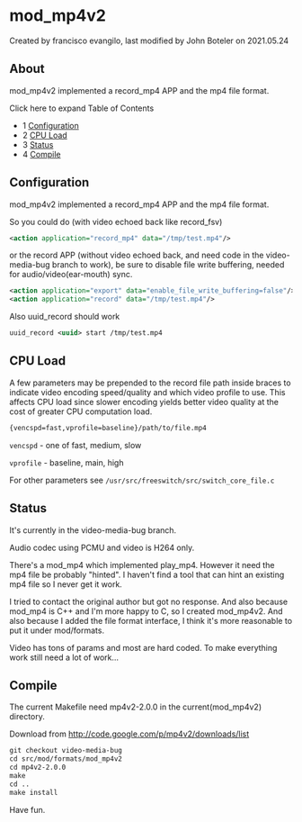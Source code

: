 
# mod_mp4v2 

 Created by  francisco evangilo, last modified by  John Boteler on 2021.05.24

## About

mod\_mp4v2 implemented a record\_mp4 APP and the mp4 file format.

Click here to expand Table of Contents

* 1 [Configuration](#configuration)
* 2 [CPU Load](#cpu-load)
* 3 [Status](#status)
* 4 [Compile](#compile)

## Configuration

mod\_mp4v2 implemented a record\_mp4 APP and the mp4 file format.

So you could do (with video echoed back like record\_fsv)

```xml
<action application="record_mp4" data="/tmp/test.mp4"/>
```

or the record APP (without video echoed back, and need code in the video-media-bug branch to work), be sure to disable file write buffering, needed for audio/video(ear-mouth) sync.

```xml
<action application="export" data="enable_file_write_buffering=false"/>
<action application="record" data="/tmp/test.mp4"/>
```

Also uuid\_record should work

```xml
uuid_record <uuid> start /tmp/test.mp4
```

## CPU Load

A few parameters may be prepended to the record file path inside braces to indicate video encoding speed/quality and which video profile to use. This affects CPU load since slower encoding yields better video quality at the cost of greater CPU computation load.

```xml
{vencspd=fast,vprofile=baseline}/path/to/file.mp4
```

`vencspd` \- one of fast, medium, slow

`vprofile` \- baseline, main, high

For other parameters see `/usr/src/freeswitch/src/switch_core_file.c`

  
## Status

It's currently in the video-media-bug branch.

Audio codec using PCMU and video is H264 only.

There's a mod\_mp4 which implemented play\_mp4\. However it need the mp4 file be probably "hinted". I haven't find a tool that can hint an existing mp4 file so I never get it work.

I tried to contact the original author but got no response. And also because mod\_mp4 is C++ and I'm more happy to C, so I created mod\_mp4v2\. And also because I added the file format interface, I think it's more reasonable to put it under mod/formats.

Video has tons of params and most are hard coded. To make everything work still need a lot of work...

## Compile

The current Makefile need mp4v2-2.0.0 in the current(mod\_mp4v2) directory.

Download from <http://code.google.com/p/mp4v2/downloads/list>

```xml
git checkout video-media-bug
cd src/mod/formats/mod_mp4v2
cd mp4v2-2.0.0
make
cd ..
make install
```

Have fun.
  
  

